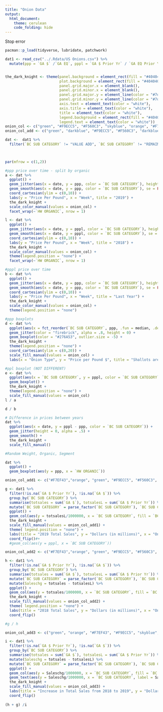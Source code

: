 ```yaml
---
title: "Onion Data"
output: 
  html_document:
    theme: cerulean
    code_folding: hide
---
```



Stop error
```r
pacman::p_load(tidyverse, lubridate, patchwork)

dat1 <- read_csv("../.Rdata/US Onions.csv") %>% 
  mutate(ppp = `GA $` /`GA EQ`, pppl = `GA $ Prior Yr` / `GA EQ Prior Yr`, date = ymd(Week))


the_dark_knight <- theme(panel.background = element_rect(fill = "#404040"),    # This is my theme I will use 
                         plot.background = element_rect(fill = "#404040"),
                         panel.grid.major.x = element_blank(),
                         panel.grid.minor.x = element_blank(),
                         panel.grid.major.y = element_line(color = "#7d7c7b"),
                         panel.grid.minor.y = element_line(color = "#7d7c7b"),
                         axis.text = element_text(color = "white"),
                         axis.title = element_text(color = "white"),
                         title = element_text(color = "white"),
                         legend.background = element_rect(fill = "#404040"),
                         legend.text = element_text(color = "white"))
onion_col <- c("green", "#F9ECC5", "#F560C3", "skyblue", "orange", "#F7F6F3", "#F7EF43")
onion_col_add <- c("green", "darkblue", "#F9ECC5", "#F560C3", "darkblue", "skyblue", "orange", "darkblue", "#F7F6F3", "#F7EF43")
```

```r
dat <-  dat1 %>% 
  filter(`BC SUB CATEGORY` != "VALUE ADD", `BC SUB CATEGORY` != "REMAINING ONIONS", `BC SUB CATEGORY` != "MIXED ONIONS", ppp < 60, pppl < 50)

  

par(mfrow = c(1,2))
```


```r
#ppp price over time - split by organic
a <- dat %>% 
  ggplot() +
  geom_jitter(aes(x = date, y = ppp, color = `BC SUB CATEGORY`), height = 0, alpha = .5) +
  geom_smooth(aes(x = date, y = ppp, color = `BC SUB CATEGORY`), se = FALSE, size = 2) +
  coord_cartesian(ylim = c(0,10)) +
  labs(y = "Price Per Pound", x = "Week", title = "2019") +
  the_dark_knight +
  scale_color_manual(values = onion_col) +
  facet_wrap(~`HW ORGANIC`, nrow = 1) 

l <- dat %>% 
  ggplot() +
  geom_jitter(aes(x = date, y = pppl, color = `BC SUB CATEGORY`), height = 0, alpha = .5) +
  geom_smooth(aes(x = date, y = pppl, color = `BC SUB CATEGORY`), se = FALSE, size = 2) +
  coord_cartesian(ylim = c(0,10)) +
  labs(y = "Price Per Pound", x = "Week", title = "2018") +
  the_dark_knight +
  scale_color_manual(values = onion_col) +
  theme(legend.position = "none") +
  facet_wrap(~`HW ORGANIC`, nrow = 1) 

#pppl price over time
b <- dat %>% 
  ggplot() +
  geom_jitter(aes(x = date, y = ppp, color = `BC SUB CATEGORY`), height = 0, alpha = .5) +
  geom_smooth(aes(x = date, y = ppp, color = `BC SUB CATEGORY`), se = FALSE, size = 2) +
  coord_cartesian(ylim = c(0,10)) +
  labs(y = "Price Per Pound", x = "Week", title = "Last Year") +
  the_dark_knight +
  scale_color_manual(values = onion_col) +
  theme(legend.position = "none")

#ppp boxplots
d <- dat %>% 
  ggplot(aes(x = fct_reorder(`BC SUB CATEGORY`, ppp, .fun = median, .desc = TRUE), y = ppp, fill = `BC SUB CATEGORY`)) +
  geom_jitter(color = "firebrick", alpha = .8, height = 0) +
  geom_boxplot(color = "#276A53", outlier.size = -5) +
  the_dark_knight +
  theme(legend.position = "none") +
  coord_cartesian(ylim = c(0,20)) +
  scale_fill_manual(values = onion_col) +
  labs(x = "Onion Type", y = "Price per Pound $", title = "Shallots are Expensive, Yellow are Cheap")
```


```r
#ppl boxplot (NOT DIFFERENT)
e <- dat %>% 
  ggplot(aes(x = `BC SUB CATEGORY`, y = pppl, color = `BC SUB CATEGORY`, fill = `BC SUB CATEGORY`)) +
  geom_boxplot() +
  the_dark_knight +
  theme(legend.position = "none") +
  scale_fill_manual(values = onion_col)
l / a

d / b

# Difference in prices between years
dat %>% 
  ggplot(aes(x = date, y = pppl - ppp, color = `BC SUB CATEGORY`)) +
  geom_jitter(height = 0, alpha = .5) +
  geom_smooth() +
  the_dark_knight +
  scale_fill_manual()

#Random Weight, Organic, Segment

dat %>% 
  ggplot() +
  geom_boxplot(aes(y = ppp, x = `HW ORGANIC`))
```


```r
onion_col_add1 <- c("#F7EF43","orange", "green", "#F9ECC5", "#F560C3", "darkblue", "skyblue",  "darkblue", "#F7F6F3","darkblue")

g <- dat1 %>% 
  filter(!is.na(`GA $ Prior Yr`), !is.na(`GA $`)) %>% 
  group_by(`BC SUB CATEGORY`) %>% 
  summarise(totsales = sum(`GA $`), totsalesL = sum(`GA $ Prior Yr`)) %>% 
  mutate(`BC SUB CATEGORY` = parse_factor(`BC SUB CATEGORY`), `BC SUB CATEGORY` = fct_reorder(`BC SUB CATEGORY`, desc(totsalesL))) %>% 
  ggplot() +
  geom_col(aes(y = totsalesL/1000000, x = `BC SUB CATEGORY`, fill = `BC SUB CATEGORY`)) +
  the_dark_knight +
  scale_fill_manual(values = onion_col_add1) +
  theme( legend.position = "none") +
  labs(title = "2019 Total Sales", y = "Dollars (in millions)", x = "Onion Type", subtitle = "1.105 Billion Dollars total") +
  coord_flip()#+
  #geom_col(aes(y = pppl, x = `BC SUB CATEGORY`))

onion_col_add2 <- c("#F7EF43","orange", "green", "#F9ECC5", "#F560C3", "darkblue", "skyblue",  "darkblue", "#F7F6F3", "darkblue")

h <- dat1 %>% 
  filter(!is.na(`GA $ Prior Yr`), !is.na(`GA $`)) %>% 
  group_by(`BC SUB CATEGORY`) %>% 
  summarise(totsales = sum(`GA $`), totsalesL = sum(`GA $ Prior Yr`)) %>% 
  mutate(`BC SUB CATEGORY` = parse_factor(`BC SUB CATEGORY`), `BC SUB CATEGORY` = fct_reorder(`BC SUB CATEGORY`, desc(totsales))) %>% 
  mutate(Saleschg = totsales - totsalesL) %>% 
  ggplot() +
  geom_col(aes(y = totsales/1000000, x = `BC SUB CATEGORY`, fill = `BC SUB CATEGORY`)) +
  the_dark_knight +
  scale_fill_manual(values = onion_col_add2) +
  theme( legend.position = "none") +
  labs(title = "2018 Total Sales", y = "Dollars (in millions)", x = "Onion Type", subtitle = "1.189 Billion Dollars Total") +
  coord_flip()

#g / h

onion_col_add3 <- c("green", "orange", "#F7EF43", "#F9ECC5", "skyblue", "#F560C3", "darkblue", "darkblue", "#F7F6F3", "darkblue")

i <- dat1 %>% 
  filter(!is.na(`GA $ Prior Yr`), !is.na(`GA $`)) %>% 
  group_by(`BC SUB CATEGORY`) %>% 
  summarise(totsales = sum(`GA $`), totsalesL = sum(`GA $ Prior Yr`)) %>% 
  mutate(Saleschg = totsales - totsalesL) %>% 
  mutate(`BC SUB CATEGORY` = parse_factor(`BC SUB CATEGORY`), `BC SUB CATEGORY` = fct_reorder(`BC SUB CATEGORY`,desc(Saleschg) )) %>% 
  ggplot() +
  geom_col(aes(y = Saleschg/1000000, x = `BC SUB CATEGORY`, fill = `BC SUB CATEGORY`)) +
  geom_text(aes(y = Saleschg/1000000, x = `BC SUB CATEGORY`, label = Saleschg/1000000 ), hjust = -.3, color = "white") +
  the_dark_knight +
  scale_fill_manual(values = onion_col_add3) +
  labs(title = "Increase in Total Sales from 2018 to 2019", y = "Dollars (in millions)", x = "Onion Type", subtitle = "83.1 Million Dollar Increase Total") +
  coord_flip()
  
(h + g) /i
 
```

